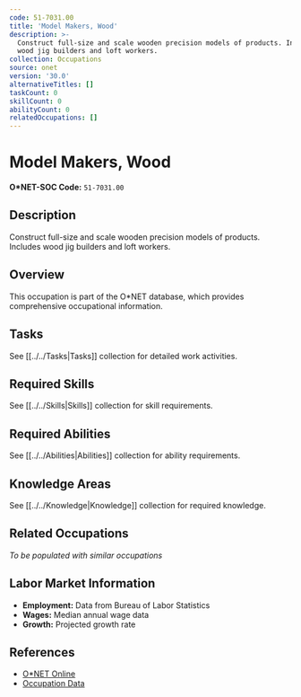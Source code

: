 ```yaml
---
code: 51-7031.00
title: 'Model Makers, Wood'
description: >-
  Construct full-size and scale wooden precision models of products. Includes
  wood jig builders and loft workers.
collection: Occupations
source: onet
version: '30.0'
alternativeTitles: []
taskCount: 0
skillCount: 0
abilityCount: 0
relatedOccupations: []
---
```

# Model Makers, Wood

**O*NET-SOC Code:** `51-7031.00`

## Description

Construct full-size and scale wooden precision models of products. Includes wood jig builders and loft workers.

## Overview

This occupation is part of the O*NET database, which provides comprehensive occupational information.

## Tasks

See [[../../Tasks|Tasks]] collection for detailed work activities.

## Required Skills

See [[../../Skills|Skills]] collection for skill requirements.

## Required Abilities

See [[../../Abilities|Abilities]] collection for ability requirements.

## Knowledge Areas

See [[../../Knowledge|Knowledge]] collection for required knowledge.

## Related Occupations

*To be populated with similar occupations*

## Labor Market Information

- **Employment:** Data from Bureau of Labor Statistics
- **Wages:** Median annual wage data
- **Growth:** Projected growth rate

## References

- [O*NET Online](https://www.onetonline.org/link/summary/51-7031.00)
- [Occupation Data](https://www.onetcenter.org/)
